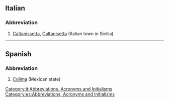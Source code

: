 ==Italian==
===Abbreviation===
# [[Caltanissetta]], [[Caltanisetta]] (Italian town in Sicilia)

----

==Spanish==
===Abbreviation===
#[[Colima]] (Mexican state)

[[Category:it:Abbreviations, Acronyms and Initialisms]]
[[Category:es:Abbreviations, Acronyms and Initialisms]]